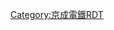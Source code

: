 {{Routemap|inline=<includeonly>yes</includeonly>|collapse=yes|title=千原線|title-bg=white|title-color=#005aaa|map=
KHSTa~~ ~~[[京成上野站|京成上野]]
LSTR~~ ~~↑[[京成電鐵|京成]]：{{rint|tokyo|ks}} [[京成本線|本線]]
HST~~ ~~[[京成津田沼站|京成津田沼]]
\LSTR!~POINTERg@fq\LSTR~~ ~~↑[[京成電鐵|京成]]：{{rint|tokyo|ks}} [[千葉線]]
\LSTR\STR!~POINTERg@fq~~ ~~[[東日本旅客鐵道|JR東]]：[[外房線]]↑
\BHF\STR~~0.0~~KS60 '''[[千葉中央站|千葉中央]]'''
\STR\HST~~ ~~[[本千葉站|本千葉]]
STR+l\KRZo\STRr~~ ~~↓JR東：外房線↑
STR\BHF\~~2.5~~KS61 '''[[千葉寺站|千葉寺]]'''
HST\STR\~~ ~~[[蘇我站|蘇我]]
ABZgr\STR\~~ ~~←JR東：[[內房線]]
SKRZ-Au\SKRZ-Au\~~ ~~[[京葉道路]]
STR\BHF\~~4.2~~KS62 '''[[大森台站|大森台]]'''
STRl\KRZu\STRq~~ ~~↑JR東：外房線→
BHF~~7.3~~KS63 '''[[學園前站 (千葉縣)|學園前]]'''
BHF~~8.8~~KS64 '''[[生實野站|生實野]]'''
KBHFe~~10.9~~KS65 '''[[千原台站|千原台]]'''
|bottom={{navbar|京成電鐵RDT/千原線}}
}}<noinclude>{{rdt intro|[[千原線|京成電鐵千原線]]}}

[[Category:京成電鐵RDT]]
[[Category:千原線| ]]

</noinclude>